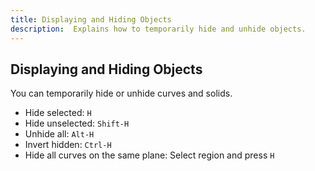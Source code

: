 ```yaml
---
title: Displaying and Hiding Objects
description:  Explains how to temporarily hide and unhide objects.
---
```



## Displaying and Hiding Objects

You can temporarily hide or unhide curves and solids.

- Hide selected: `H` 
- Hide unselected: `Shift-H`
- Unhide all: `Alt-H`
- Invert hidden: `Ctrl-H`
- Hide all curves on the same plane: Select region and press `H` 
